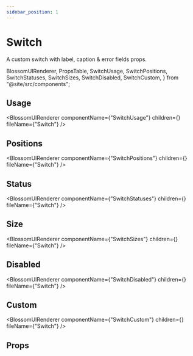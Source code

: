 ```yaml
---
sidebar_position: 1
---
```


# Switch

A custom switch with label, caption & error fields props.

  BlossomUIRenderer,
  PropsTable,
  SwitchUsage,
  SwitchPositions,
  SwitchStatuses,
  SwitchSizes,
  SwitchDisabled,
  SwitchCustom,
} from "@site/src/components";

## Usage

<BlossomUIRenderer
  componentName={"SwitchUsage"}
  children={<SwitchUsage />}
  fileName={"Switch"}
/>

## Positions

<BlossomUIRenderer
  componentName={"SwitchPositions"}
  children={<SwitchPositions />}
  fileName={"Switch"}
/>

## Status

<BlossomUIRenderer
  componentName={"SwitchStatuses"}
  children={<SwitchStatuses />}
  fileName={"Switch"}
/>

## Size

<BlossomUIRenderer
  componentName={"SwitchSizes"}
  children={<SwitchSizes />}
  fileName={"Switch"}
/>

## Disabled

<BlossomUIRenderer
  componentName={"SwitchDisabled"}
  children={<SwitchDisabled />}
  fileName={"Switch"}
/>

## Custom

<BlossomUIRenderer
  componentName={"SwitchCustom"}
  children={<SwitchCustom />}
  fileName={"Switch"}
/>

## Props

<PropsTable componentName="Switch" />
